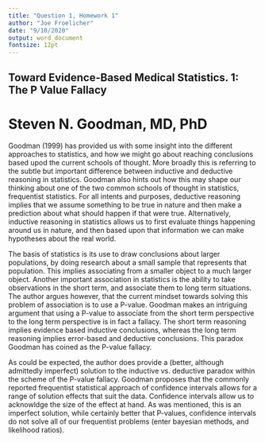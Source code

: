 ```yaml
---
title: "Question 1, Homework 1"
author: "Joe Froelicher"
date: "9/10/2020"
output: word_document
fontsize: 12pt
---
```


## Toward Evidence-Based Medical Statistics. 1: The P Value Fallacy
# Steven N. Goodman, MD, PhD

Goodman (1999) has provided us with some insight into the different approaches to statistics,
and how we might go about reaching conclusions based upod the current schools of thought. More broadly
this is referring to the subtle but important difference between inductive and deductive reasoning
in statistics. Goodman also hints out how this may shape our thinking about one of the two common schools of
thought in statistics, frequentist statistics. For all intents and purposes, deductive reasoning implies that we assume something to be true in nature and then make a prediction about what
should happen if that were true. Alternatively, inductive reasoning in statistics allows us to first
evaluate things happening around us in nature, and then based upon that information we can make hypotheses
about the real world. 
  
The basis of statistics is its use to draw conclusions about larger populations, by doing research about
a small sample that represents that population. This implies associating from a smaller object to a much
larger object. Another important association in statistics is the ability to take observations in the
short term, and associate them to long term situations. The author argues however, that the current
mindset towards solving this problem of association is to use a P-value. Goodman makes an intriguing
argument that using a P-value to associate from the short term perspective to the long term perspective
is in fact a fallacy. The short term reasoning implies evidence based inductive conclusions, whereas the
long term reasoning implies error-based and deductive conclusions. This paradox Goodman has coined as the
P-value fallacy.  
  
As could be expected, the author does provide a (better, although admittedly  imperfect) solution to the
inductive vs. deductive paradox within the scheme of the P-value fallacy. Goodman proposes that the
commonly reported frequentist statistical approach of confidence intervals allows for a range of solution
effects that suit the data. Confidence intervals allow us to acknowldge the size of the effect at hand.
As was mentioned, this is an imperfect solution, while certainly better that P-values, confidence intervals
do not solve all of our frequentist problems (enter bayesian methods, and likelihood ratios).
